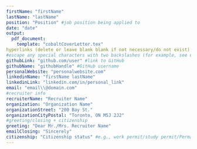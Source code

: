 ```yaml
---
firstName: "firstName"
lastName: "lastName"
position: "Position" #job position being applied to 
date: "date" 
output: 
  pdf_document:
    template: "cobaltCoverLetter.tex"
hyperlinks (delete or leave blank blank if not necessary/do not exist)
#escape any special characters with two backslashes (for example, see email variable)
githubLink: "github.com/user" #link to GitHub
githubName: "githubHandle" #GitHub username
personalWebsite: "personalwebsite.com"
linkedinName: "firstName lastName"
linkedinLink: "linkedin.com/in/personal_link"
email: "email\\@domain.com" 
#recruiter info 
recruiterName: "Recruiter Name"
organization: "Organization Name"
organizationStreet: "200 Bay St."
organizationCityPostal: "Toronto, ON M5J 2J2"
#greeting/closing + citizenship
greeting: "Dear Mr./Mrs. Recruiter Name"
emailClosing: "Sincerely"
citizenship: "Citizenship status" #e.g., work permit/study permit/Permanent resident/citizen, etc.
---
```





\noindent
\lipsum[1]

\noindent
\lipsum[2]

\noindent
\lipsum[3]





